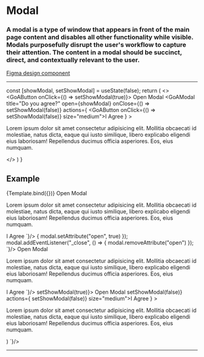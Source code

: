
<Meta title="Components/Modal" />

# Modal

### A modal is a type of window that appears in front of the main page content and disables all other functionality while visible. Modals purposefully disrupt the user's workflow to capture their attention. The content in a modal should be succinct, direct, and contextually relevant to the user.

[Figma design component](https://www.figma.com/file/3pb2IK8s2QUqWieH79KdN7/%E2%9D%96-Components-%7C-DIO-DS?node-id=622%3A13874)

---

  const [showModal, setShowModal] = useState(false);
  return (
    <>
      <GoAButton onClick={() => setShowModal(true)}>
        Open Modal
      </GoAButton>
      <GoAModal
        title="Do you agree?"
        open={showModal}
        onClose={() => setShowModal(false)}
        actions={
          <GoAButtonGroup alignment="end">
            <GoAButton onClick={() => setShowModal(false)} size="medium">I Agree</GoAButton>
          </GoAButtonGroup>
        }
      >
        <p>
          Lorem ipsum dolor sit amet consectetur adipisicing elit. Mollitia obcaecati id molestiae,
          natus dicta, eaque qui iusto similique, libero explicabo eligendi eius laboriosam!
          Repellendus ducimus officia asperiores. Eos, eius numquam.
        </p>
      </GoAModal>
    </>
  )
}

## Example

<Story name="Basic">
  {Template.bind({})}
</Story>

<Tabs>
  <Tab label="Web Component">
    <CodeSnippet lang="html" code={`
      <goa-button id="button">Open Modal</goa-button>
      <goa-modal id="modal" title="Do you agree?" closable>
        <p>
          Lorem ipsum dolor sit amet consectetur adipisicing elit. Mollitia obcaecati id molestiae,
          natus dicta, eaque qui iusto similique, libero explicabo eligendi eius laboriosam!
          Repellendus ducimus officia asperiores. Eos, eius numquam.</p>
        <goa-button-group alignment="end" slot="actions">
          <goa-button slot="actions" size="medium">I Agree</goa-button>
        </goa-button-group>
      </goa-modal>
    `}/>
    <CodeSnippet lang="js" code={`
      const button = document.getElementById('button');
      const modal = document.getElementById('modal');
      button.addEventListener('_click', () => {
        modal.setAttribute("open", true)
      });
      modal.addEventListener("_close", () => {
        modal.removeAttribute("open")
      });
    `}/>
  </Tab>
  <Tab label="Angular">
    <CodeSnippet lang="html" code={`
      <goa-button id="button" (_click)="openModal()">Open Modal</goa-button>
      <goa-modal id="modal" title="Do you agree?" [open]="isOpen" (_close)="closeModal()" closable>
        <p>
          Lorem ipsum dolor sit amet consectetur adipisicing elit. Mollitia obcaecati id molestiae,
          natus dicta, eaque qui iusto similique, libero explicabo eligendi eius laboriosam!
          Repellendus ducimus officia asperiores. Eos, eius numquam.
        </p>
        <goa-button-group alignment="end" slot="actions">
          <goa-button slot="actions" size="medium">I Agree</goa-button>
        </goa-button-group>
      </goa-modal>
    `}/>
    <CodeSnippet lang="ts" code={`
      export class SomeComponent {
        isOpen: boolean = false;
        openModal(e) {
          isOpen = true;
        }
        closeModal(e) {
          isOpen = false;
        }
      }
    `}/>
  </Tab>
  <Tab label="React">
    <CodeSnippet lang="tsx" code={`
      const [showModal, setShowModal] = useState(false);
      return (
        <>
          <GoAButton onClick={() => setShowModal(true)}>
            Open Modal
          </GoAButton>
          <GoAModal
            title="Do you agree?"
            open={showModal}
            onClose={() => setShowModal(false)}
            actions={
              <GoAButtonGroup alignment="end">
                <GoAButton onClick={() => setShowModal(false)} size="medium">I Agree</GoAButton>
              </GoAButtonGroup>
            }
          >
            <p>
              Lorem ipsum dolor sit amet consectetur adipisicing elit. Mollitia obcaecati id molestiae,
              natus dicta, eaque qui iusto similique, libero explicabo eligendi eius laboriosam!
              Repellendus ducimus officia asperiores. Eos, eius numquam.
            </p>
          </GoAModal>
        </>
      )
    `}/>
  </Tab>
</Tabs>


---

<SupportInfo />
